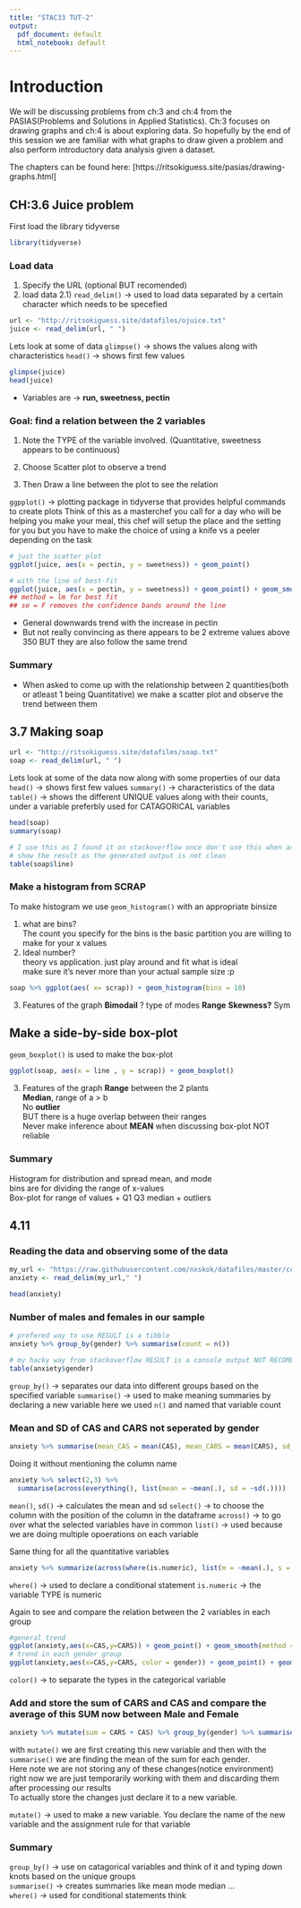 ```yaml
---
title: "STAC33 TUT-2"
output:
  pdf_document: default
  html_notebook: default
---
```


# Introduction
We will be discussing problems from ch:3 and ch:4 from the PASIAS(Problems and Solutions in Applied Statistics). Ch:3 focuses on drawing graphs and ch:4 is about exploring data. So hopefully by the end of this session we are familiar with what graphs to draw given a problem and also perform introductory data analysis given a dataset.

The chapters can be found here: [https://ritsokiguess.site/pasias/drawing-graphs.html]

## CH:3.6 Juice problem
First load the library tidyverse
```r
library(tidyverse)
```


### Load data
1) Specify the URL (optional BUT recomended) \
2) load data
  2.1) `read_delim()` -> used to load data separated by a certain character which needs to be specefied


```r
url <- "http://ritsokiguess.site/datafiles/ojuice.txt"
juice <- read_delim(url, " ")
```
Lets look at some of data
`glimpse()` -> shows the values along with characteristics
`head()` -> shows first few values
```r
glimpse(juice)
head(juice)
```
 - Variables are -> **run, sweetness, pectin**

### Goal: find a relation between the 2 variables
1) Note the TYPE of the variable involved. (Quantitative, sweetness appears to be continuous)
2) Choose Scatter plot to observe a trend

3) Then Draw a line between the plot to see the relation

`ggpplot()` -> plotting package in tidyverse that provides helpful commands to create plots
Think of this as a masterchef you call for a day who will be helping you make your meal, this chef will setup the place and the setting for you but you have to make the choice of using a knife vs a peeler depending on the task
```r
# just the scatter plot
ggplot(juice, aes(x = pectin, y = sweetness)) + geom_point()

# with the line of best-fit
ggplot(juice, aes(x = pectin, y = sweetness)) + geom_point() + geom_smooth(method = lm, se= F)
## method = lm for best fit
## se = F removes the confidence bands around the line
```
- General downwards trend with the increase in pectin
- But not really convincing as there appears to be 2 extreme values above 350 BUT they are also follow the same trend

### Summary
- When asked to come up with the relationship between 2 quantities(both or atleast 1 being Quantitative) we make a scatter plot and observe the trend between them

## 3.7 Making soap
```r
url <- "http://ritsokiguess.site/datafiles/soap.txt"
soap <- read_delim(url, " ")
```

Lets look at some of the data now along with some properties of our data
`head()` -> shows first few values
`summary()` -> characteristics of the data
`table()` -> shows the different UNIQUE values along with their counts, under a variable preferbly used for CATAGORICAL variables
```r
head(soap)
summary(soap)

# I use this as I found it on stackoverflow once don't use this when asked to 
# show the result as the generated output is not clean 
table(soap$line)
```


### Make a histogram from SCRAP
To make histogram we use `geom_histogram()` with an appropriate binsize \

1) what are bins? \
The count you specify for the bins is the basic partition you are willing to make for your x values \
2) Ideal number? \
theory vs application. just play around and fit what is ideal \
make sure it's never more than your actual sample size :p

```r
soap %>% ggplot(aes( x= scrap)) + geom_histogram(bins = 10)
```
3) Features of the graph
  **Bimodail** ? type of modes
  **Range** 
  **Skewness?** Sym

## Make a side-by-side box-plot
`geom_boxplot()` is used to make the box-plot
```r
ggplot(soap, aes(x = line , y = scrap)) + geom_boxplot()
```
3) Features of the graph
  **Range** between the 2 plants \
  **Median**, range of a > b \
  No **outlier** \
  BUT there is a huge overlap between their ranges \
  Never make inference about **MEAN** when discussing box-plot NOT reliable \
  
### Summary
Histogram for distribution and spread mean, and mode \
bins are for dividing the range of x-values \
Box-plot for range of values + Q1 Q3 median + outliers \
  

## 4.11

### Reading the data and observing some of the data
```r
my_url <- "https://raw.githubusercontent.com/nxskok/datafiles/master/compatt.txt"
anxiety <- read_delim(my_url," ")

head(anxiety)
```

### Number of males and females in our sample
```r
# prefered way to use RESULT is a tibble
anxiety %>% group_by(gender) %>% summarise(count = n()) 

# my hacky way from stackoverflow RESULT is a console output NOT RECOMENDED for displaying results
table(anxiety$gender) 
```
`group_by()` -> separates our data into different groups based on the specified variable
`summarise()` -> used to make meaning summaries by declaring a new variable here we used `n()` and named that variable count

### Mean and SD of CAS and CARS not seperated by gender
```r
anxiety %>% summarise(mean_CAS = mean(CAS), mean_CARS = mean(CARS), sd_CAS = sd(CAS), sd_CARS = sd(CARS))
```
Doing it without mentioning the column name
```r
anxiety %>% select(2,3) %>%
  summarise(across(everything(), list(mean = ~mean(.), sd = ~sd(.))))
```
`mean()`, `sd()` -> calculates the mean and sd
`select()` -> to choose the column with the position of the column in the dataframe
`across()` -> to go over what the selected variables have in common
`list()` -> used because we are doing multiple opoerations on each variable

Same thing for all the quantitative variables
```r
anxiety %>% summarize(across(where(is.numeric), list(m = ~mean(.), s = ~sd(.))))
```
`where()` -> used to declare a conditional statement
`is.numeric` -> the variable TYPE is numeric

Again to see and compare the relation between the 2 variables in each group
```r
#general trend
ggplot(anxiety,aes(x=CAS,y=CARS)) + geom_point() + geom_smooth(method = lm, se=F)
# trend in each gender group
ggplot(anxiety,aes(x=CAS,y=CARS, color = gender)) + geom_point() + geom_smooth(method = lm, se=F)
```
`color()` -> to separate the types in the categorical variable


### Add and store the sum of CARS and CAS and compare the average of this SUM now between Male and Female
```r
anxiety %>% mutate(sum = CARS + CAS) %>% group_by(gender) %>% summarise(avg = mean(sum))
```
with `mutate()` we are first creating this new variable and then with the `summarise()` we are finding the mean of the sum for each gender.\
Here note we are not storing any of these changes(notice environment) right now we are just temporarily working with them and discarding them after processing our results \
To actually store the changes just declare it to a new variable. \

`mutate()` -> used to make a new variable. You declare the name of the new variable and the assignment rule for that variable

### Summary
`group_by()` -> use on catagorical variables and think of it and typing down knots based on the unique groups \
`summarise()` -> creates summaries like mean mode median ... \
`where()` -> used for conditional statements think \
